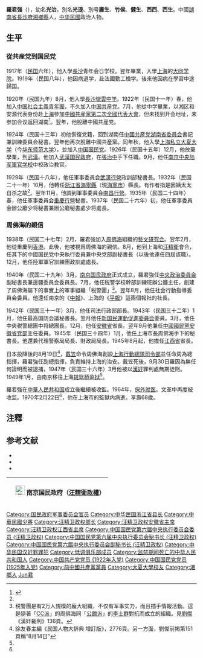 {{Infobox Officeholder
|前綴尊稱= 
|後綴尊稱= 
|圖像    = Luo Junqiang.jpg
|圖像大小= 
|圖像說明= 
|姓名    = 罗君强
|本名    = 
|字      = 
|號      =  
|其他姓名= 
|性別    = 男
|籍貫    = 
|出生日期= {{Birth date|1902|00|00}}
|出生地點= {{QING}}[[湖南省_(清)|湖南省]]
|逝世日期= {{Death_date_and_age|1970|2|22|1902|0|0|mf=y}}
|逝世地點= {{PRC}}
|居處    = 
|安葬地點= 
|政黨    = {{CPC}}（1922年—1923年，1924年—1925年）<br />{{KMT}}（1925年—？）
|職業    = 政府官员
|專業    = 
|父母    = 
| spouse = 原　配（？—？，离婚）<br />杨淑云（？—1932年，自杀<ref name="a1" />）<br />罗吉羽（？—？，离婚<ref name=a1/>）<br />孔慧明（？—？<ref name=a1/>）<br />王　某（？—？<ref name=a1/>）
|同居者  = 
|子女    = 
|親屬    = 
|國籍    = {{PRC}}
|宗教信仰= 
|學歷    = 
|母校    = [[大夏大学|大夏大学]]（1925—1926，肄业）
|網站    = 
|簽名    = 
|腳註    =
|blank1  =
|data1   =
|blank2  =
|data2   =
|blank3  =
|data3   =
|blank4  =
|data4   =
|blank5  =
|data5   =
<!--部份國家政壇人物，請填寫以下欄位-->
|內閣    =
|委員會  =
|大臣    =
<!--若曾在軍隊中服務，請填寫以下欄位-->
|別名    = 
|效忠    = 
|服務    = 
|服役期間= 
|階級    = 
|隊      = 
|軍銜    = 
|戰爭    = 
|獲獎    = 
|著作    = 
|military_blank1 =
|military_data1  =
|military_blank2 =
|military_data2  =
|military_blank3 =
|military_data3  =
|military_blank4 =
|military_data4  =
|military_blank5 =
|military_data5  =
}}
'''羅君強'''（{{bd|1902年||1970年|2月22日|catIdx=L罗}}），幼名'''光治'''。別名'''光湜'''、別号'''庸生'''、'''竹侯'''、'''健生'''、'''西西'''、'''西生'''。中國[[湖南省_(清)|湖南省]][[長沙府|長沙府]][[湘鄉縣|湘鄉縣]]人，[[中华民國|中华民國]]政治人物。

== 生平 ==
=== 從共産党到国民党 ===
1917年（[[民国紀元|民国]]六年），他入學[[長沙市|長沙]]青年会日学校。翌年畢業，入學[[上海市|上海]]的[[大同学院|大同学院]]。1919年（民国八年），他因病退学，赴法國勤工檢学。後來他因病在學習中途歸国。

1920年（民国九年）8月，他入學[[長沙|長沙]][[嶽雲中学|嶽雲中学]]。1922年（民国十一年）春，他加入[[中国社会主義青年團|中国社会主義青年團]]，不久加入[[中国共産党|中国共産党]]。7月，他從中学畢業，以湘区和安源代表身份赴[[上海市_(中華民國)|上海]]參加[[中國共産黨第二次全國代表大會|中國共産黨第二次全國代表大會]]，但未找到开会地址，未参加会议返回湖南<ref name="a1">{{Cite web |url=http://www.gdszx.gov.cn/zxkw/tzgj/2015/05/201702/t20170210_446728.htm |title=“变色龙”罗君强|accessdate=2020-01-18 |author=散木 |date=2017-02-10|work= |publisher=广东政协网|language=Zh-hant}}</ref>。翌年，他脫離中國共産党。

1924年（民国十三年）初他恢復党籍，回到湖南任[[中國共産党湖南省委員会|中國共産党湖南省委員会]]書記兼訓練委員会秘書。翌年他再次脫離中國共産黨。同年秋，他入學[[上海|上海]][[私立大夏大学|私立大夏大学]]（今[[华东师范大学|华东师范大学]]），並加入[[中国国民党|中国国民党]]。1926年（民国十五年）12月，他放棄學業，到[[武漢市|武漢]]。他加入[[武漢国民政府|武漢国民政府]]，在[[張治中|張治中]]手下任職。9月，他任[[南京市|南京]][[中央陆军軍官学校|中央陆军軍官学校]]中校政治教官。

1929年（民国十八年），他任軍事委員会[[武漢行營|武漢行營]]政訓部秘書長。1932年（民国二十一年）10月，他轉任[[浙江省|浙江省]][[海寧縣|海寧縣]]（現[[海寧市|海寧市]]）縣長。有作者指是因姨太太自杀之故<ref name="a1" />。翌年11月，他調到軍事委員会[[南昌行營|南昌行營]]。1935年（民国二十四年）春，他任軍事委員会[[重慶行營|重慶行營]]秘書。1937年（民国二十六年）初，他任軍事委員会辦公廳少将秘書兼辦公廳秘書處少将處長。

=== 周佛海的親信 ===
1938年（民国二十七年）2月，羅君強加入[[周佛海|周佛海]]組織的[[藝文研究会|藝文研究会]]。翌年2月，他從重慶到[[香港|香港]]。此後，他被視爲周佛海的親信。8月，他到上海和[[汪精衛|汪精衛]]會合，任其下的中國国民党中央執行委員兼中央党部副秘書長（以後他連任四屆該職）。12月，他任陸軍軍官訓練團政訓處處長。

1940年（民国二十九年）3月，[[汪精衛政權|南京国民政府]]正式成立，羅君強任[[中央政治委员会_(汪精卫政权)|中央政治委員会]]副秘書長兼邊疆委員会委員長。7月，他任税警学校幹部訓練班辦公廳主任，創建了周佛海屬下的事實上的軍事組織「税警團」<ref>税警團是有2万人規模的龐大組織，不仅有军事实力，而且插手情報活動。這是隨著「[[CC派|CC派]]」的周佛海同「[[公館派|公館派]]」的[[李士群|李士群]]對抗而成立的組織。見[[劉傑|劉傑]]《漢奸裁判》136頁。</ref>。翌年8月，他任社会行動指導委員会委員。他還任南京的《[[中報|中報]]》、上海的《[[平報|平報]]》這兩個報社的社長。

1942年（民国三十一年）3月，他任司法行政部部長。1943年（民国三十二年）1月，他任最高国防会議秘書長。翌月他任[[新国民運動促進委員会|新国民運動促進委員会]]委員。3月，他任中央税警總團中将總團長。12月，他任[[安徽省|安徽省]]省長。翌年9月他兼任[[中國國民黨安徽省党部|中國國民黨安徽省党部]]主任委員。1945年（民国三十四年）1月，他任上海市長周佛海手下的秘書長。他還兼代理警察局局長、財政局局長。1945年8月起，他擔任[[江西省|江西省]]省長。

日本投降後的8月19日<ref>徐友春主編《民国人物大辞典 増訂版》，2776頁。另一方面，劉傑前掲第151頁稱“8月14日”</ref>，[[戴笠|戴笠]]命令周佛海創設[[上海行動總隊司令部|上海行動總隊司令部]]並任命周為總指揮，羅君強任副總指揮，負責維持上海的治安。戴笠死後，9月30日羅因為無任何證明而被逮捕，1947年（民国三十六年）3月他被以[[漢奸|漢奸]]罪判處無期徒刑。1949年1月，由南京移往上海[[提篮桥监狱|提篮桥监狱]]<ref name="a1"/>。

羅君強在[[中華人民共和国|中華人民共和国]]成立後繼續被收監。1964年，[[保外就医|保外就医]]。文革中再度被收监。1970年2月22日<ref name="a1"/>，他在上海市的監獄内病逝。享壽68歲。

== 注釋 ==
{{reflist}}

== 参考文献 ==
* <span style="font-size:90%;">{{Cite book|author = 徐友春主編|title = 民国人物大辞典 増訂版|year = 2007|publisher = 河北人民出版社|isbn = 978-7-202-03014-1}}</span>
* <span style="font-size:90%;">{{Cite book|author = [[劉傑|劉傑]]|title = 漢奸裁判 対日協力者を襲った運命|year = 2000|publisher =  [[中央公論新社|中央公論新社]]|isbn = 4-12-101544-4}}</span>
* <span style="font-size:90%;">{{Cite book|author = 劉寿林等 編|title = 民国職官年表|year = 1995|publisher = [[中華書局|中華書局]]|isbn = 7-101-01320-1}}</span>

{| class="wikitable" style="margin:0 auto"
|- 
!　[[File:Flag_of_the_Republic_of_China-Nanjing_(Peace,_Anti-Communism,_National_Construction).svg|25px]] 南京国民政府（[[汪精衛政權|汪精衛政權]]）
{{先代次代|司法行政部部長|<small>1942年3月 - 1943年11月</small>|[[趙毓松|趙毓松]]|[[張一鵬|張一鵬]]}}
{{先代次代|[[安徽省_(汪精衛政權)|安徽省省長]]|<small>1943年12月 - 1944年12月</small>|[[高冠吾|高冠吾]]|[[林柏生|林柏生]]}}
|}

{{安徽行政长官|伪}}
{{江西行政长官|伪}}
{{DEFAULTSORT:Luo羅}}
[[Category:国民政府军事委员会官员|Category:国民政府军事委员会官员]]
[[Category:中华民国浙江省县长|Category:中华民国浙江省县长]]
[[Category:中華民國少將|Category:中華民國少將]]
[[Category:汪精卫政权部长|Category:汪精卫政权部长]]
[[Category:汪精卫政权安徽省主席|Category:汪精卫政权安徽省主席]]
[[Category:汪精卫政权江西省主席|Category:汪精卫政权江西省主席]]
[[Category:中国国民党第六届中央执行委员会委员_(汪精卫政权)|Category:中国国民党第六届中央执行委员会委员 (汪精卫政权)]]
[[Category:中国国民党第六届中央执行委员会秘书长_(汪精卫政权)|Category:中国国民党第六届中央执行委员会秘书长 (汪精卫政权)]]
[[Category:中国国民党第六届中央执行委员会副秘书长_(汪精卫政权)|Category:中国国民党第六届中央执行委员会副秘书长 (汪精卫政权)]]
[[Category:中华民国汉奸罪罪犯|Category:中华民国汉奸罪罪犯]]
[[Category:低调俱乐部成员|Category:低调俱乐部成员]]
[[Category:监禁期间死亡的中华人民共和国人|Category:监禁期间死亡的中华人民共和国人]]
[[Category:中国共产党党员_(1922年入党)|Category:中国共产党党员 (1922年入党)]]
[[Category:中国国民党党员_(1925年入党)|Category:中国国民党党员 (1925年入党)]]
[[Category:前中國共產黨黨員|Category:前中國共產黨黨員]]
[[Category:大夏大學校友|Category:大夏大學校友]]
[[Category:湘鄉人|Category:湘鄉人]]
[[Category:罗姓|Jun君]]